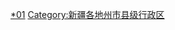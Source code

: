 {{Catnav|頁面分類|...|新疆行政区划|新疆地级行政区|新疆民族自治州|巴音郭楞|巴音郭楞行政区划}}
{{Catnav|頁面分類|...|中国民族自治州|新疆民族自治州|巴音郭楞|巴音郭楞行政区划}}
{{Catnav|頁面分類|...|新疆地级行政区|新疆各地州市行政区划|新疆各地州市县级行政区}}
{{Catnav|頁面分類|...|新疆县级行政区|新疆各地州市行政区划|新疆各地州市县级行政区}}
{{catmore|巴音郭楞蒙古自治州|新疆维吾尔自治区巴音郭楞蒙古自治州}}

[[Category:巴音郭楞行政区划|*01]]
[[Category:新疆各地州市县级行政区|Category:新疆各地州市县级行政区]]